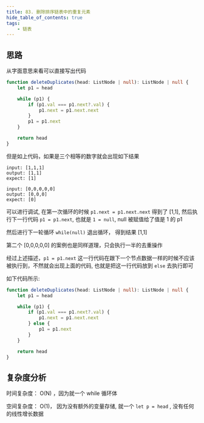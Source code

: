 ```yaml
---
title: 83. 删除排序链表中的重复元素
hide_table_of_contents: true
tags:
    - 链表
---
```


## 思路

从字面意思来看可以直接写出代码

```ts
function deleteDuplicates(head: ListNode | null): ListNode | null {
    let p1 = head

    while (p1) {
        if (p1.val === p1.next?.val) {
            p1.next = p1.next.next
        }
        p1 = p1.next
    }

    return head
}
```

但是如上代码，如果是三个相等的数字就会出现如下结果

```
input: [1,1,1]
output: [1,1]
expect: [1]

input: [0,0,0,0,0]
output: [0,0,0]
expect: [0]
```

可以进行调试, 在第一次循环的时候 `p1.next = p1.next.next` 得到了 [1,1], 然后执行下一行代码 `p1 = p1.next`, 也就是 `1 = null`, null 被赋值给了值是 1 的 p1

然后进行下一轮循环 `while(null)` 退出循环， 得到结果 [1,1]

第二个 [0,0,0,0,0] 的案例也是同样道理，只会执行一半的去重操作

经过上述描述，`p1 = p1.next` 这一行代码在跟下一个节点数据一样的时候不应该被执行到，不然就会出现上面的代码, 也就是把这一行代码放到 `else` 去执行即可

如下代码所示:

```ts
function deleteDuplicates(head: ListNode | null): ListNode | null {
    let p1 = head

    while (p1) {
        if (p1.val === p1.next?.val) {
            p1.next = p1.next.next
        } else {
            p1 = p1.next
        }
    }

    return head
}
```

## 复杂度分析

时间复杂度： O(N) ，因为就一个 while 循环体

空间复杂度： O(1)， 因为没有额外的变量存储, 就一个 `let p = head` , 没有任何的线性增长数据
